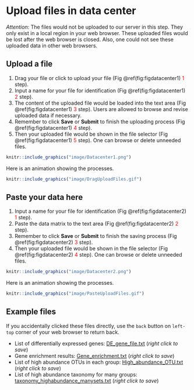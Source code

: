 # Upload files in data center {#datacenter_uploading}

*Attention*: The files would not be uploaded to our server in this step. They only exist in a local region in your web browser. These uploaded files would be lost after the web browser is closed. Also, one could not see these uploaded data in other web browsers. 


## Upload a file {#uploadafile}

1. Drag your file or click to upload your file (Fig \@ref(fig:figdatacenter1) <font color="#FF0000">1</font> step).
2. Input a name for your file for identification (Fig \@ref(fig:figdatacenter1) <font color="#FF0000">2</font> step).
3. The content of the uploaded file would be loaded into the text area (Fig \@ref(fig:figdatacenter1) <font color="#FF0000">3</font> step). Users are allowed to browse and revise uploaded data if necessary.
4. Remember to click **Save** or **Submit** to finish the uploading process (Fig \@ref(fig:figdatacenter1) <font color="#FF0000">4</font> step).
5. Then your uploaded file would be shown in the file selector (Fig \@ref(fig:figdatacenter1) <font color="#FF0000">5</font> step). One can browse or delete unneeded files.

```r
knitr::include_graphics("image/Datacenter1.png")
```

Here is an animation showing the processes.

```r
knitr::include_graphics("image/DragUploadFiles.gif")
```

## Paste your data here

1. Input a name for your file for identification (Fig \@ref(fig:figdatacenter2) <font color="#FF0000">1</font> step).
2. Paste the data matrix to the text area (Fig \@ref(fig:figdatacenter2) <font color="#FF0000">2</font> step). 
3. Remember to click **Save** or **Submit** to finish the saving process (Fig \@ref(fig:figdatacenter2) <font color="#FF0000">3</font> step).
4. Then your uploaded file would be shown in the file selector (Fig \@ref(fig:figdatacenter2) <font color="#FF0000">4</font> step). One can browse or delete unneeded files.


```r
knitr::include_graphics("image/Datacenter2.png")
```

Here is an animation showing the processes.

```r
knitr::include_graphics("image/PasteUploadFiles.gif")
```

## Example files {#example_file}

If you accidentally clicked these files directly, use the `back` button on `left-top` corner of your web browser to return back.

* List of differentially expressed genes: [DE_gene_file.txt](data/DE_gene_file.txt) (*right click to save*)
* Gene enrichment results: [Gene_enrichment.txt](data/Gene_enrichment.txt) (*right click to save*)
* List of high abundance OTUs in each group: [High_abundance_OTU.txt](data/High_abundance_OTU.txt) (*right click to save*)
* List of high abundance taxonomy for many groups: [taxonomy_highabundance_manysets.txt](data/taxonomy_highabundance_manysets.txt) (*right click to save*)




